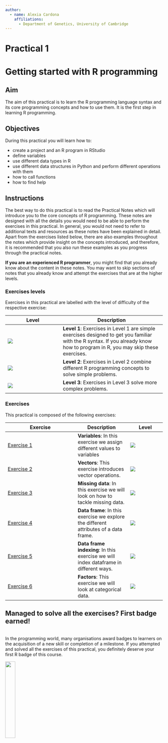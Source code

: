 ```yaml
---
author:
  - name: Alexia Cardona
    affiliations:
      - Department of Genetics, University of Cambridge
---
```


# Practical 1 {.unnumbered}

# Getting started with R programming {.unnumbered}

## Aim  
The aim of this practical is to learn the R programming language syntax and its core programming concepts and 
how to use them.  It is the first step in learning R programming.  

## Objectives
During this practical you will learn how to:

* create a project and an R program in RStudio
* define variables
* use different data types in R
* use different data structures in Python and perform different operations with them
* how to call functions
* how to find help


## Instructions

The best way to do this practical is to read the Practical Notes which will introduce you to the core concepts of R programming. 
These notes are designed with all the details you would need to be able to perform the exercises in this practical. In 
general, you would not need to refer to additional texts and resources as these notes have been explained in detail.  Apart from the exercises listed below, there are also examples throughout the notes which provide insight on the concepts introduced, and therefore, it is recommended that you also run these examples as you progress through the practical notes.  

**If you are an experienced R programmer**, you might find that you already know about the content in these notes. You 
may want to skip sections of notes that you already know and attempt the exercises that are at the higher levels. 

### Exercises levels
Exercises in this practical are labelled with the level of difficulty of the respective exercise:

| Level | Description |
|-------|-------------|
| ![](images/stars-level-1.png) | **Level 1**: Exercises in Level 1 are simple exercises designed to get you familiar with the R syntax. If you already know how to program in R, you may skip these exercises.|
| ![](images/stars-level-2.png) | **Level 2**: Exercises in Level 2 combine different R programming concepts to solve simple problems.|
| ![](images/stars-level-2.png) | **Level 3**: Exercises in Level 3 solve more complex problems.

### Exercises

This practical is composed of the following exercises:


| Exercise                                         | Description     | Level                         |
|----|---|--|
| [Exercise 1](intro-r-programming.qmd#exercise-1) | **Variables**: In this exercise we assign different values to variables | ![](images/stars-level-1.png) |
| [Exercise 2](intro-r-programming.qmd#exercise-2) | **Vectors**: This exercise introduces vector operations. | ![](images/stars-level-1.png) |
| [Exercise 3](intro-r-programming.qmd#exercise-3) | **Missing data**:  In this exercise we will look on how to tackle missing data. | ![](images/stars-level-1.png)
| [Exercise 4](starting-with-data.qmd#exercise-4) | **Data frame**: In this exercise we explore the different attributes of a data frame. | ![](images/stars-level-1.png) |
| [Exercise 5](starting-with-data.qmd#exercise-5) | **Data frame indexing**: In this exercise we will index dataframe in different ways. | ![](images/stars-level-2.png) | 
| [Exercise 6](starting-with-data.qmd#exercise-6) | **Factors**: This exercise we will look at categorical data. | ![](images/stars-level-1.png) | 

:::{.callout-note icon=false appearance="minimal"}
## Managed to solve all the exercises?  First badge earned!

</br>
In the programming world, many organisations award badges to learners on the acquisition of a new skill or completion of a milestone. If you attempted and solved all the exercises of this practical, you definitely deserve your first R badge of this course.

![](images/level-1-badge.png){width=25% fig-align="center"} 

:::


